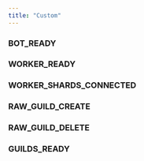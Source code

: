 ```yaml
---
title: "Custom"
---
```

                 
### BOT_READY



<div className='*:border-b [&>*:last-child]:border-b-0'></div>

### WORKER_READY



<div className='*:border-b [&>*:last-child]:border-b-0'></div>

### WORKER_SHARDS_CONNECTED



<div className='*:border-b [&>*:last-child]:border-b-0'></div>

### RAW_GUILD_CREATE



<div className='*:border-b [&>*:last-child]:border-b-0'></div>

### RAW_GUILD_DELETE



<div className='*:border-b [&>*:last-child]:border-b-0'></div>

### GUILDS_READY



<div className='*:border-b [&>*:last-child]:border-b-0'></div>